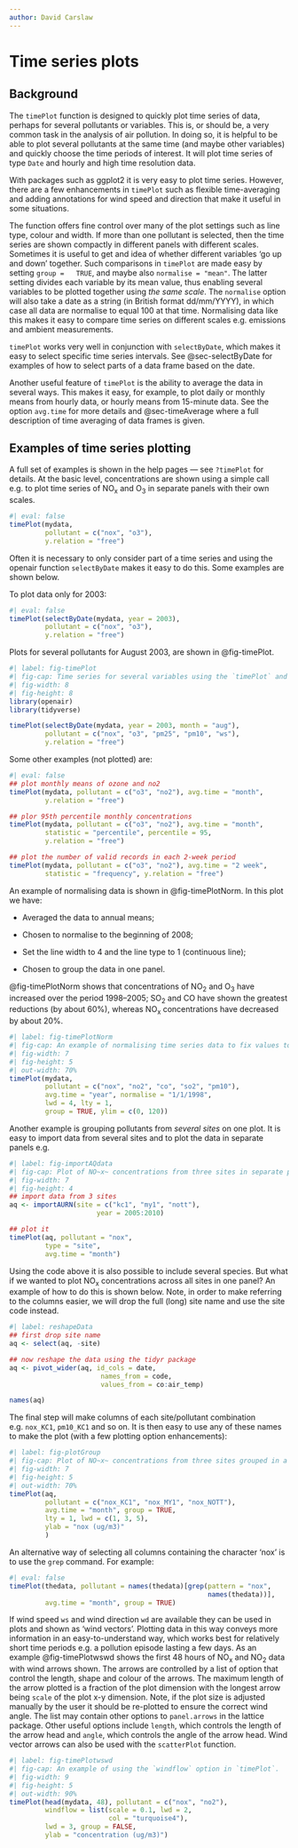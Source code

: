 ```yaml
---
author: David Carslaw
---
```


# Time series plots {#sec-timePlot}

## Background {#sec-timePlotBack}

The `timePlot` function is designed to quickly plot time series of data, perhaps for several pollutants or variables. This is, or should be, a very common task in the analysis of air pollution. In doing so, it is helpful to be able to plot several pollutants at the same time (and maybe other variables) and quickly choose the time periods of interest. It will plot time series of type `Date` and hourly and high time resolution data.

With packages such as [ggplot2]{.pkg} it is very easy to plot time series. However, there are a few enhancements in `timePlot` such as flexible time-averaging and adding annotations for wind speed and direction that make it useful in some situations.

The function offers fine control over many of the plot settings such as line type, colour and width. If more than one pollutant is selected, then the time series are shown compactly in different panels with different scales. Sometimes it is useful to get and idea of whether different variables 'go up and down' together. Such comparisons in `timePlot` are made easy by setting `group =   TRUE`, and maybe also `normalise = "mean"`. The latter setting divides each variable by its mean value, thus enabling several variables to be plotted together using *the same scale*. The `normalise` option will also take a date as a string (in British format dd/mm/YYYY), in which case all data are normalise to equal 100 at that time. Normalising data like this makes it easy to compare time series on different scales e.g. emissions and ambient measurements.

`timePlot` works very well in conjunction with `selectByDate`, which makes it easy to select specific time series intervals. See @sec-selectByDate for examples of how to select parts of a data frame based on the date.

Another useful feature of `timePlot` is the ability to average the data in several ways. This makes it easy, for example, to plot daily or monthly means from hourly data, or hourly means from 15-minute data. See the option `avg.time` for more details and @sec-timeAverage where a full description of time averaging of data frames is given.

## Examples of time series plotting

A full set of examples is shown in the help pages --- see `?timePlot` for details. At the basic level, concentrations are shown using a simple call e.g. to plot time series of NO~x~ and O~3~ in separate panels with their own scales.

```r
#| eval: false
timePlot(mydata, 
         pollutant = c("nox", "o3"), 
         y.relation = "free")
```

Often it is necessary to only consider part of a time series and using the [openair]{.pkg} function `selectByDate` makes it easy to do this. Some examples are shown below.

To plot data only for 2003:

```r
#| eval: false
timePlot(selectByDate(mydata, year = 2003), 
         pollutant = c("nox", "o3"), 
         y.relation = "free")
```

Plots for several pollutants for August 2003, are shown in @fig-timePlot.

```r
#| label: fig-timePlot
#| fig-cap: Time series for several variables using the `timePlot` and the `selectByDate` functions. The data shown are for August 2003.
#| fig-width: 8
#| fig-height: 8
library(openair)
library(tidyverse)

timePlot(selectByDate(mydata, year = 2003, month = "aug"),
         pollutant = c("nox", "o3", "pm25", "pm10", "ws"),
         y.relation = "free")
```

Some other examples (not plotted) are:

```r
#| eval: false
## plot monthly means of ozone and no2
timePlot(mydata, pollutant = c("o3", "no2"), avg.time = "month",
         y.relation = "free")

## plor 95th percentile monthly concentrations
timePlot(mydata, pollutant = c("o3", "no2"), avg.time = "month",
         statistic = "percentile", percentile = 95,
         y.relation = "free")

## plot the number of valid records in each 2-week period
timePlot(mydata, pollutant = c("o3", "no2"), avg.time = "2 week",
         statistic = "frequency", y.relation = "free")
```

An example of normalising data is shown in @fig-timePlotNorm. In this plot we have:

-   Averaged the data to annual means;

-   Chosen to normalise to the beginning of 2008;

-   Set the line width to 4 and the line type to 1 (continuous line);

-   Chosen to group the data in one panel.

@fig-timePlotNorm shows that concentrations of NO~2~ and O~3~ have increased over the period 1998--2005; SO~2~ and CO have shown the greatest reductions (by about 60%), whereas NO~x~ concentrations have decreased by about 20%.

```r
#| label: fig-timePlotNorm
#| fig-cap: An example of normalising time series data to fix values to equal 100 at the beginning of 1998
#| fig-width: 7
#| fig-height: 5
#| out-width: 70%
timePlot(mydata, 
         pollutant = c("nox", "no2", "co", "so2", "pm10"),
         avg.time = "year", normalise = "1/1/1998", 
         lwd = 4, lty = 1,
         group = TRUE, ylim = c(0, 120))
```

Another example is grouping pollutants from *several sites* on one plot. It is easy to import data from several sites and to plot the data in separate panels e.g.

```r
#| label: fig-importAQdata
#| fig-cap: Plot of NO~x~ concentrations from three sites in separate panels.
#| fig-width: 7
#| fig-height: 4
## import data from 3 sites
aq <- importAURN(site = c("kc1", "my1", "nott"), 
                      year = 2005:2010)

## plot it
timePlot(aq, pollutant = "nox", 
         type = "site", 
         avg.time = "month")
```

Using the code above it is also possible to include several species. But what if we wanted to plot NO~x~ concentrations across all sites in one panel? An example of how to do this is shown below. Note, in order to make referring to the columns easier, we will drop the full (long) site name and use the site code instead.

```r
#| label: reshapeData
## first drop site name
aq <- select(aq, -site)

## now reshape the data using the tidyr package
aq <- pivot_wider(aq, id_cols = date, 
                       names_from = code, 
                       values_from = co:air_temp)

names(aq)
```

The final step will make columns of each site/pollutant combination e.g. `nox_KC1`, `pm10_KC1` and so on. It is then easy to use any of these names to make the plot (with a few plotting option enhancements):

```r
#| label: fig-plotGroup
#| fig-cap: Plot of NO~x~ concentrations from three sites grouped in a single plot.
#| fig-width: 7
#| fig-height: 5
#| out-width: 70%
timePlot(aq, 
         pollutant = c("nox_KC1", "nox_MY1", "nox_NOTT"),
         avg.time = "month", group = TRUE,
         lty = 1, lwd = c(1, 3, 5),
         ylab = "nox (ug/m3)"
         )
```

An alternative way of selecting all columns containing the character 'nox' is to use the `grep` command. For example:

```r
#| eval: false
timePlot(thedata, pollutant = names(thedata)[grep(pattern = "nox", 
                                                  names(thedata))],
         avg.time = "month", group = TRUE)
```

If wind speed `ws` and wind direction `wd` are available they can be used in plots and shown as 'wind vectors'. Plotting data in this way conveys more information in an easy-to-understand way, which works best for relatively short time periods e.g. a pollution episode lasting a few days. As an example @fig-timePlotwswd shows the first 48 hours of NO~x~ and NO~2~ data with wind arrows shown. The arrows are controlled by a list of option that control the length, shape and colour of the arrows. The maximum length of the arrow plotted is a fraction of the plot dimension with the longest arrow being `scale` of the plot x-y dimension. Note, if the plot size is adjusted manually by the user it should be re-plotted to ensure the correct wind angle. The list may contain other options to `panel.arrows` in the [lattice]{.pkg} package. Other useful options include `length`, which controls the length of the arrow head and `angle`, which controls the angle of the arrow head. Wind vector arrows can also be used with the `scatterPlot` function.

```r
#| label: fig-timePlotwswd
#| fig-cap: An example of using the `windflow` option in `timePlot`.
#| fig-width: 9
#| fig-height: 5
#| out-width: 90%
timePlot(head(mydata, 48), pollutant = c("nox", "no2"), 
         windflow = list(scale = 0.1, lwd = 2, 
                         col = "turquoise4"), 
         lwd = 3, group = FALSE, 
         ylab = "concentration (ug/m3)")
```
